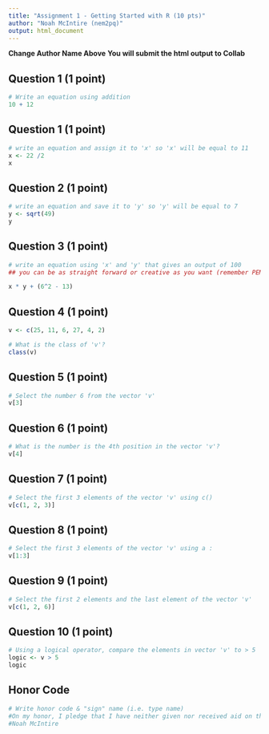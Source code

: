 ```yaml
---
title: "Assignment 1 - Getting Started with R (10 pts)"
author: "Noah McIntire (nem2pq)"
output: html_document
---
```


**Change Author Name Above**
**You will submit the html output to Collab**

## Question 1 (1 point)
```r
# Write an equation using addition
10 + 12
```

## Question 1 (1 point)
```r
# write an equation and assign it to 'x' so 'x' will be equal to 11
x <- 22 /2
x
```

## Question 2 (1 point)
```r
# write an equation and save it to 'y' so 'y' will be equal to 7
y <- sqrt(49)
y
```

## Question 3 (1 point)
```r
# write an equation using 'x' and 'y' that gives an output of 100
## you can be as straight forward or creative as you want (remember PEMDAS)

x * y + (6^2 - 13)
```

## Question 4 (1 point)
```r
v <- c(25, 11, 6, 27, 4, 2)

# What is the class of 'v'?
class(v)
```

## Question 5 (1 point)
```r
# Select the number 6 from the vector 'v'
v[3]
```

## Question 6 (1 point)
```r
# What is the number is the 4th position in the vector 'v'?
v[4]
```

## Question 7 (1 point)
```r
# Select the first 3 elements of the vector 'v' using c()
v[c(1, 2, 3)]
```

## Question 8 (1 point)
```r
# Select the first 3 elements of the vector 'v' using a :
v[1:3]
```

## Question 9 (1 point)
```r
# Select the first 2 elements and the last element of the vector 'v'
v[c(1, 2, 6)]
```

## Question 10 (1 point)
```r
# Using a logical operator, compare the elements in vector 'v' to > 5
logic <- v > 5
logic
```

## Honor Code
```r
# Write honor code & "sign" name (i.e. type name)
#On my honor, I pledge that I have neither given nor received aid on this assignment.
#Noah McIntire
```

